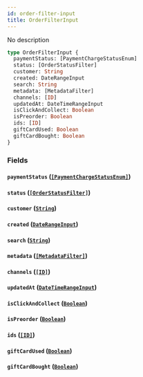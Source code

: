 ```yaml
---
id: order-filter-input
title: OrderFilterInput
---
```


No description

```graphql
type OrderFilterInput {
  paymentStatus: [PaymentChargeStatusEnum]
  status: [OrderStatusFilter]
  customer: String
  created: DateRangeInput
  search: String
  metadata: [MetadataFilter]
  channels: [ID]
  updatedAt: DateTimeRangeInput
  isClickAndCollect: Boolean
  isPreorder: Boolean
  ids: [ID]
  giftCardUsed: Boolean
  giftCardBought: Boolean
}
```

### Fields

#### `paymentStatus` ([`[PaymentChargeStatusEnum]`](../../../developer/api-reference/enums/payment-charge-status-enum))

#### `status` ([`[OrderStatusFilter]`](../../../developer/api-reference/enums/order-status-filter))

#### `customer` ([`String`](../../../developer/api-reference/scalars/string))

#### `created` ([`DateRangeInput`](../../../developer/api-reference/inputs/date-range-input))

#### `search` ([`String`](../../../developer/api-reference/scalars/string))

#### `metadata` ([`[MetadataFilter]`](../../../developer/api-reference/inputs/metadata-filter))

#### `channels` ([`[ID]`](../../../developer/api-reference/scalars/id))

#### `updatedAt` ([`DateTimeRangeInput`](../../../developer/api-reference/inputs/date-time-range-input))

#### `isClickAndCollect` ([`Boolean`](../../../developer/api-reference/scalars/boolean))

#### `isPreorder` ([`Boolean`](../../../developer/api-reference/scalars/boolean))

#### `ids` ([`[ID]`](../../../developer/api-reference/scalars/id))

#### `giftCardUsed` ([`Boolean`](../../../developer/api-reference/scalars/boolean))

#### `giftCardBought` ([`Boolean`](../../../developer/api-reference/scalars/boolean))
